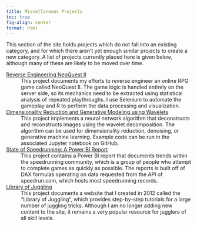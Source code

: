 ```yaml
---
title: Miscellaneous Projects
toc: true
fig-align: center
format: html
---
```


This section of the site holds projects which do not fall into an existing category, and for which there aren't yet enough similar projects to create a new category. A list of projects currently placed here is given below, although many of these are likely to be moved over time.

[Reverse Engineering NeoQuest II](/projects/other/neoquest/neoquest.qmd)
: This project documents my efforts to reverse engineer an online RPG game called NeoQuest II. The game logic is handled entirely on the server side, so its mechanics need to be extracted using statistical analysis of repeated playthroughs. I use Selenium to automate the gameplay and R to perform the data processing and visualization.

[Dimensionality Reduction and Generative Modeling using Wavelets](/projects/other/wavelet/wavelet.qmd)
: This project implements a neural network algorithm that deconstructs and reconstructs images using the wavelet decomposition. The algorithm can be used for dimensionality reduction, denoising, or generative machine learning. Example code can be run in the associated Jupyter notebook on GitHub.

[State of Speedrunning: A Power BI Report](/projects/other/speedrunning/speedrunning.qmd)
: This project contains a Power BI report that documents trends within the speedrunning community, which is a group of people who attempt to complete games as quickly as possible. The reports is built off of DAX formulas operating on data requested from the API of speedrun.com, which hosts most speedrunning records.

[Library of Juggling](/projects/other/libraryofjuggling/libraryofjuggling.qmd)
: This project documents a website that I created in 2012 called the "Library of Juggling", which provides step-by-step tutorials for a large number of juggling tricks. Although I am no longer adding new content to the site, it remains a very popular resource for jugglers of all skill levels.
